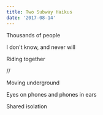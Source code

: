 ```yaml
---
title: Two Subway Haikus
date: '2017-08-14'
---
```


Thousands of people

I don't know, and never will

Riding together

//

Moving underground

Eyes on phones and phones in ears

Shared isolation
